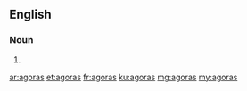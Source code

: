 ==English==

===Noun===
{{head|en}}
# {{plural of|agora}}

[[ar:agoras]]
[[et:agoras]]
[[fr:agoras]]
[[ku:agoras]]
[[mg:agoras]]
[[my:agoras]]